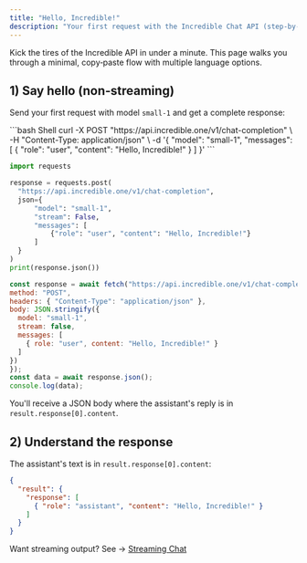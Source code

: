 ```yaml
---
title: "Hello, Incredible!"
description: "Your first request with the Incredible Chat API (step‑by‑step)"
---
```


Kick the tires of the Incredible API in under a minute. This page walks you through a minimal, copy‑paste flow with multiple language options.

## 1) Say hello (non‑streaming)

Send your first request with model `small-1` and get a complete response:

<CodeGroup>
  ```bash Shell
curl -X POST "https://api.incredible.one/v1/chat-completion" \
  -H "Content-Type: application/json" \
  -d '{
    "model": "small-1",
    "messages": [
      { "role": "user", "content": "Hello, Incredible!" }
    ]
  }'
  ```

  ```python Python
import requests

response = requests.post(
    "https://api.incredible.one/v1/chat-completion",
    json={
        "model": "small-1",
        "stream": False,
        "messages": [
            {"role": "user", "content": "Hello, Incredible!"}
        ]
    }
)
print(response.json())
  ```

  ```javascript JavaScript
const response = await fetch("https://api.incredible.one/v1/chat-completion", {
  method: "POST",
  headers: { "Content-Type": "application/json" },
  body: JSON.stringify({
    model: "small-1",
    stream: false,
    messages: [
      { role: "user", content: "Hello, Incredible!" }
    ]
  })
});
const data = await response.json();
console.log(data);
  ```
</CodeGroup>

You'll receive a JSON body where the assistant's reply is in `result.response[0].content`.

## 2) Understand the response

The assistant's text is in `result.response[0].content`:

```json
{
  "result": {
    "response": [
      { "role": "assistant", "content": "Hello, Incredible!" }
    ]
  }
}
```

<Note>
Want streaming output? See → <a href="/examples/streaming-chat">Streaming Chat</a>
</Note>
